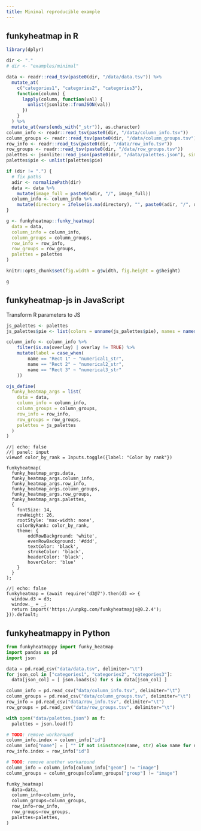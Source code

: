 ```yaml
---
title: Minimal reproducible example
---
```


## funkyheatmap in R
```r
library(dplyr)

dir <- "."
# dir <- "examples/minimal"

data <- readr::read_tsv(paste0(dir, "/data/data.tsv")) %>%
  mutate_at(
    c("categories1", "categories2", "categories3"),
    function(column) {
      lapply(column, function(val) {
        unlist(jsonlite::fromJSON(val))
      })
    }
  ) %>%
  mutate_at(vars(ends_with("_str")), as.character)
column_info <- readr::read_tsv(paste0(dir, "/data/column_info.tsv"))
column_groups <- readr::read_tsv(paste0(dir, "/data/column_groups.tsv"))
row_info <- readr::read_tsv(paste0(dir, "/data/row_info.tsv"))
row_groups <- readr::read_tsv(paste0(dir, "/data/row_groups.tsv"))
palettes <- jsonlite::read_json(paste0(dir, "/data/palettes.json"), simplifyVector = TRUE)
palettes$pie <- unlist(palettes$pie)
```

```r
if (dir != ".") {
  # fix paths
  adir <- normalizePath(dir)
  data <- data %>%
    mutate(image_full = paste0(adir, "/", image_full))
  column_info <- column_info %>%
    mutate(directory = ifelse(is.na(directory), "", paste0(adir, "/", directory)))
}
```

```r
g <- funkyheatmap::funky_heatmap(
  data = data,
  column_info = column_info,
  column_groups = column_groups,
  row_info = row_info,
  row_groups = row_groups,
  palettes = palettes
)
```

```r
knitr::opts_chunk$set(fig.width = g$width, fig.height = g$height)
```

```r
g
```

## funkyheatmap-js in JavaScript

Transform R parameters to JS

```r
js_palettes <- palettes
js_palettes$pie <- list(colors = unname(js_palettes$pie), names = names(js_palettes$pie))

column_info <- column_info %>%
    filter(is.na(overlay) | overlay != TRUE) %>%
    mutate(label = case_when(
        name == "Rect 1" ~ "numerical1_str",
        name == "Rect 2" ~ "numerical2_str",
        name == "Rect 3" ~ "numerical3_str"
    ))

ojs_define(
  funky_heatmap_args = list(
    data = data,
    column_info = column_info,
    column_groups = column_groups,
    row_info = row_info,
    row_groups = row_groups,
    palettes = js_palettes
  )
)
```

```ojs
//| echo: false
//| panel: input
viewof color_by_rank = Inputs.toggle({label: "Color by rank"})
```

```ojs
funkyheatmap(
  funky_heatmap_args.data,
  funky_heatmap_args.column_info,
  funky_heatmap_args.row_info,
  funky_heatmap_args.column_groups,
  funky_heatmap_args.row_groups,
  funky_heatmap_args.palettes,
  {
    fontSize: 14,
    rowHeight: 26,
    rootStyle: 'max-width: none',
    colorByRank: color_by_rank,
    theme: {
        oddRowBackground: 'white',
        evenRowBackground: '#ddd',
        textColor: 'black',
        strokeColor: 'black',
        headerColor: 'black',
        hoverColor: 'blue'
    }
  }
);
```

```ojs
//| echo: false
funkyheatmap = (await require('d3@7').then(d3 => {
  window.d3 = d3;
  window._ = _;
  return import('https://unpkg.com/funkyheatmapjs@0.2.4');
})).default;
```

## funkyheatmappy in Python

```python
from funkyheatmappy import funky_heatmap
import pandas as pd
import json

data = pd.read_csv("data/data.tsv", delimiter="\t")
for json_col in ["categories1", "categories2", "categories3"]:
  data[json_col] = [ json.loads(s) for s in data[json_col] ]

column_info = pd.read_csv("data/column_info.tsv", delimiter="\t")
column_groups = pd.read_csv("data/column_groups.tsv", delimiter="\t")
row_info = pd.read_csv("data/row_info.tsv", delimiter="\t")
row_groups = pd.read_csv("data/row_groups.tsv", delimiter="\t")

with open("data/palettes.json") as f:
  palettes = json.load(f)
```

```python
# TODO: remove workaround
column_info.index = column_info["id"]
column_info["name"] = [ "" if not isinstance(name, str) else name for name in column_info["name"] ]
row_info.index = row_info["id"]

# TODO: remove another workaround
column_info = column_info[column_info["geom"] != "image"]
column_groups = column_groups[column_groups["group"] != "image"]

funky_heatmap(
  data=data,
  column_info=column_info,
  column_groups=column_groups,
  row_info=row_info,
  row_groups=row_groups,
  palettes=palettes,
)
```
